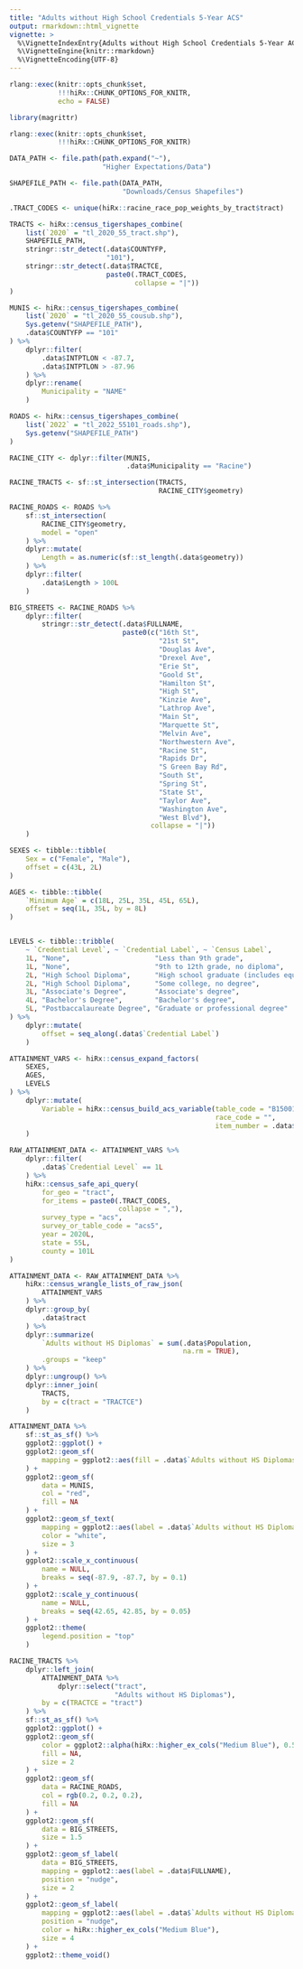 ```yaml
---
title: "Adults without High School Credentials 5-Year ACS"
output: rmarkdown::html_vignette
vignette: >
  %\VignetteIndexEntry{Adults without High School Credentials 5-Year ACS}
  %\VignetteEngine{knitr::rmarkdown}
  %\VignetteEncoding{UTF-8}
---
```


```r
rlang::exec(knitr::opts_chunk$set,
            !!!hiRx::CHUNK_OPTIONS_FOR_KNITR,
            echo = FALSE)

library(magrittr)

rlang::exec(knitr::opts_chunk$set,
            !!!hiRx::CHUNK_OPTIONS_FOR_KNITR)

DATA_PATH <- file.path(path.expand("~"),
                       "Higher Expectations/Data")

SHAPEFILE_PATH <- file.path(DATA_PATH,
                            "Downloads/Census Shapefiles")
```

```r

.TRACT_CODES <- unique(hiRx::racine_race_pop_weights_by_tract$tract)

TRACTS <- hiRx::census_tigershapes_combine(
    list(`2020` = "tl_2020_55_tract.shp"),
    SHAPEFILE_PATH,
    stringr::str_detect(.data$COUNTYFP,
                        "101"),
    stringr::str_detect(.data$TRACTCE,
                        paste0(.TRACT_CODES,
                               collapse = "|"))
)

MUNIS <- hiRx::census_tigershapes_combine(
    list(`2020` = "tl_2020_55_cousub.shp"),
    Sys.getenv("SHAPEFILE_PATH"),
    .data$COUNTYFP == "101"
) %>%
    dplyr::filter(
        .data$INTPTLON < -87.7,
        .data$INTPTLON > -87.96
    ) %>%
    dplyr::rename(
        Municipality = "NAME"
    )

ROADS <- hiRx::census_tigershapes_combine(
    list(`2022` = "tl_2022_55101_roads.shp"),
    Sys.getenv("SHAPEFILE_PATH")
)
```

```r
RACINE_CITY <- dplyr::filter(MUNIS,
                             .data$Municipality == "Racine")

RACINE_TRACTS <- sf::st_intersection(TRACTS,
                                     RACINE_CITY$geometry)

RACINE_ROADS <- ROADS %>%
    sf::st_intersection(
        RACINE_CITY$geometry,
        model = "open"
    ) %>%
    dplyr::mutate(
        Length = as.numeric(sf::st_length(.data$geometry))
    ) %>%
    dplyr::filter(
        .data$Length > 100L
    )

BIG_STREETS <- RACINE_ROADS %>%
    dplyr::filter(
        stringr::str_detect(.data$FULLNAME,
                            paste0(c("16th St",
                                     "21st St",
                                     "Douglas Ave",
                                     "Drexel Ave",
                                     "Erie St",
                                     "Goold St",
                                     "Hamilton St",
                                     "High St",
                                     "Kinzie Ave",
                                     "Lathrop Ave",
                                     "Main St",
                                     "Marquette St",
                                     "Melvin Ave",
                                     "Northwestern Ave",
                                     "Racine St",
                                     "Rapids Dr",
                                     "S Green Bay Rd",
                                     "South St",
                                     "Spring St",
                                     "State St",
                                     "Taylor Ave",
                                     "Washington Ave",
                                     "West Blvd"),
                                   collapse = "|"))
    )

```

```r

SEXES <- tibble::tibble(
    Sex = c("Female", "Male"),
    offset = c(43L, 2L)
)

AGES <- tibble::tibble(
    `Minimum Age` = c(18L, 25L, 35L, 45L, 65L),
    offset = seq(1L, 35L, by = 8L)
)


LEVELS <- tibble::tribble(
    ~ `Credential Level`, ~ `Credential Label`, ~ `Census Label`,
    1L, "None",                     "Less than 9th grade",
    1L, "None",                     "9th to 12th grade, no diploma",
    2L, "High School Diploma",      "High school graduate (includes equivalency)",
    2L, "High School Diploma",      "Some college, no degree",
    3L, "Associate's Degree",       "Associate's degree",
    4L, "Bachelor's Degree",        "Bachelor's degree",
    5L, "Postbaccalaureate Degree", "Graduate or professional degree"
) %>%
    dplyr::mutate(
        offset = seq_along(.data$`Credential Label`)
    )

ATTAINMENT_VARS <- hiRx::census_expand_factors(
    SEXES,
    AGES,
    LEVELS
) %>%
    dplyr::mutate(
        Variable = hiRx::census_build_acs_variable(table_code = "B15001",
                                                   race_code = "",
                                                   item_number = .data$Index)
    )

```

```r
RAW_ATTAINMENT_DATA <- ATTAINMENT_VARS %>%
    dplyr::filter(
        .data$`Credential Level` == 1L
    ) %>%
    hiRx::census_safe_api_query(
        for_geo = "tract",
        for_items = paste0(.TRACT_CODES,
                           collapse = ","),
        survey_type = "acs",
        survey_or_table_code = "acs5",
        year = 2020L,
        state = 55L,
        county = 101L
)
```

```r
ATTAINMENT_DATA <- RAW_ATTAINMENT_DATA %>%
    hiRx::census_wrangle_lists_of_raw_json(
        ATTAINMENT_VARS
    ) %>%
    dplyr::group_by(
        .data$tract
    ) %>%
    dplyr::summarize(
        `Adults without HS Diplomas` = sum(.data$Population,
                                           na.rm = TRUE),
        .groups = "keep"
    ) %>%
    dplyr::ungroup() %>%
    dplyr::inner_join(
        TRACTS,
        by = c(tract = "TRACTCE")
    )
```

```r
ATTAINMENT_DATA %>%
    sf::st_as_sf() %>%
    ggplot2::ggplot() +
    ggplot2::geom_sf(
        mapping = ggplot2::aes(fill = .data$`Adults without HS Diplomas`)
    ) +
    ggplot2::geom_sf(
        data = MUNIS,
        col = "red",
        fill = NA
    ) +
    ggplot2::geom_sf_text(
        mapping = ggplot2::aes(label = .data$`Adults without HS Diplomas`),
        color = "white",
        size = 3
    ) +
    ggplot2::scale_x_continuous(
        name = NULL,
        breaks = seq(-87.9, -87.7, by = 0.1)
    ) +
    ggplot2::scale_y_continuous(
        name = NULL,
        breaks = seq(42.65, 42.85, by = 0.05)
    ) +
    ggplot2::theme(
        legend.position = "top"
    )
```

```r
RACINE_TRACTS %>%
    dplyr::left_join(
        ATTAINMENT_DATA %>%
            dplyr::select("tract",
                          "Adults without HS Diplomas"),
        by = c(TRACTCE = "tract")
    ) %>%
    sf::st_as_sf() %>%
    ggplot2::ggplot() +
    ggplot2::geom_sf(
        color = ggplot2::alpha(hiRx::higher_ex_cols("Medium Blue"), 0.5),
        fill = NA,
        size = 2
    ) +
    ggplot2::geom_sf(
        data = RACINE_ROADS,
        col = rgb(0.2, 0.2, 0.2),
        fill = NA
    ) +
    ggplot2::geom_sf(
        data = BIG_STREETS,
        size = 1.5
    ) +
    ggplot2::geom_sf_label(
        data = BIG_STREETS,
        mapping = ggplot2::aes(label = .data$FULLNAME),
        position = "nudge",
        size = 2
    ) +
    ggplot2::geom_sf_label(
        mapping = ggplot2::aes(label = .data$`Adults without HS Diplomas`),
        position = "nudge",
        color = hiRx::higher_ex_cols("Medium Blue"),
        size = 4
    ) +
    ggplot2::theme_void()
```
